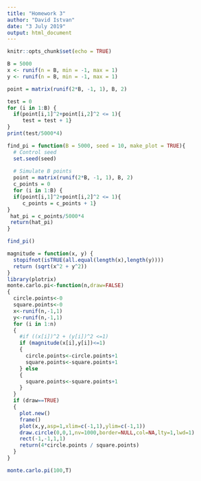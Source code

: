 ```yaml
---
title: "Homework 3"
author: "David Istvan"
date: "3 July 2019"
output: html_document
---
```


```r
knitr::opts_chunk$set(echo = TRUE)
```


```r
B = 5000
x <- runif(n = B, min = -1, max = 1)
y <- runif(n = B, min = -1, max = 1)
```

```r
point = matrix(runif(2*B, -1, 1), B, 2)

test = 0
for (i in 1:B) {
  if(point[i,1]^2+point[i,2]^2 <= 1){
     test = test + 1}
}
print(test/5000*4)
```

```r
find_pi = function(B = 5000, seed = 10, make_plot = TRUE){
  # Control seed
  set.seed(seed)
  
  # Simulate B points
  point = matrix(runif(2*B, -1, 1), B, 2)
  c_points = 0
  for (i in 1:B) {
  if(point[i,1]^2+point[i,2]^2 <= 1){
     c_points = c_points + 1}
}
 hat_pi = c_points/5000*4
 return(hat_pi)
}

find_pi()
```

```r
magnitude = function(x, y) {
  stopifnot(isTRUE(all.equal(length(x),length(y))))
  return (sqrt(x^2 + y^2))
}
library(plotrix)
monte.carlo.pi<-function(n,draw=FALSE)
{
  circle.points<-0
  square.points<-0
  x<-runif(n,-1,1)
  y<-runif(n,-1,1)
  for (i in 1:n)
  {
    #if ((x[i])^2 + (y[i])^2 <=1)
    if (magnitude(x[i],y[i])<=1)
    {
      circle.points<-circle.points+1
      square.points<-square.points+1
    } else
    {
      square.points<-square.points+1
    }
  }
  if (draw==TRUE)
  {
    plot.new()
    frame()
    plot(x,y,asp=1,xlim=c(-1,1),ylim=c(-1,1))
    draw.circle(0,0,1,nv=1000,border=NULL,col=NA,lty=1,lwd=1)
    rect(-1,-1,1,1)
    return(4*circle.points / square.points)
  }
}

monte.carlo.pi(100,T)
```